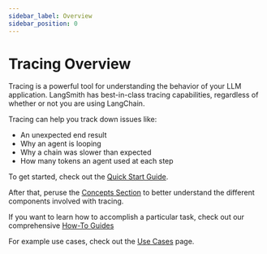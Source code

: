 ```yaml
---
sidebar_label: Overview
sidebar_position: 0
---
```


# Tracing Overview

Tracing is a powerful tool for understanding the behavior of your LLM application.
LangSmith has best-in-class tracing capabilities, regardless of whether or not you are using LangChain.

Tracing can help you track down issues like:
- An unexpected end result
- Why an agent is looping
- Why a chain was slower than expected
- How many tokens an agent used at each step

To get started, check out the [Quick Start Guide](/tracing/quick_start).

After that, peruse the [Concepts Section](/tracing/concepts) to better understand the different components involved with tracing.

If you want to learn how to accomplish a particular task, check out our comprehensive [How-To Guides](/tracing/faq)

For example use cases, check out the [Use Cases](/tracing/use_cases) page.

